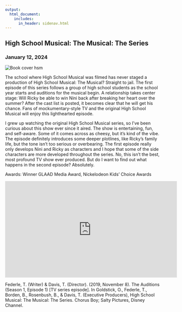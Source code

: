 ```yaml
---
output: 
  html_document:
    includes:
      in_header: sidenav.html
---
```

<!-- Page content -->
<div class="main">

# High School Musical: The Musical: The Series
### January 12, 2024

<img class="cover" src="./media/cover-hsm.png" alt="Book cover hsm">
<!-- https://en.wikipedia.org/wiki/High_School_Musical:_The_Musical:_The_Series#Critical_response --->

The school where High School Musical was filmed has never staged a production of High School Musical: The Musical? Straight to jail. The first episode of this series follows a group of high school students as the school year starts and auditions for the musical begin. A relationship takes center stage: Will Ricky be able to win Nini back after breaking her heart over the summer? After the cast list is posted, it becomes clear that he will get his chance. Fans of mockumentary-style TV and the original High School Musical will enjoy this lighthearted episode. 

I grew up watching the original High School Musical series, so I’ve been curious about this show ever since it aired. The show is entertaining, fun, and self-aware. Some of it comes across as cheesy, but it’s kind of the vibe. The episode definitely introduces some deeper plotlines, like Ricky’s family life, but the tone isn’t too serious or overbearing. The first episode really only develops Nini and Ricky as characters and I hope that some of the side characters are more developed throughout the series. No, this isn’t the best, most profound TV show ever produced. But do I want to find out what happens in the second episode? Absolutely.

Awards: Winner GLAAD Media Award, Nickelodeon Kids' Choice Awards

<iframe width="560" height="315" src="https://www.youtube.com/embed/UDBXvMED_f8?si=vrVPJxz82PyI4ZWo" title="YouTube video player" frameborder="0" allow="accelerometer; autoplay; clipboard-write; encrypted-media; gyroscope; picture-in-picture; web-share" allowfullscreen></iframe>

Federle, T. (Writer) & Davis, T. (Director). (2019, November 8). The Auditions (Season 1, Episode 1) [TV series episode]. In Goldstick, O., Federle, T., Borden, B., Rosenbush, B., & Davis, T. (Executive Producers), High School Musical: The Musical: The Series. Chorus Boy; Salty Pictures, Disney Channel. 

</div>
